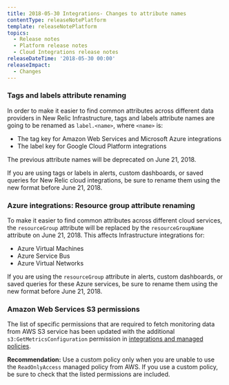 ```yaml
---
title: 2018-05-30 Integrations- Changes to attribute names
contentType: releaseNotePlatform
template: releaseNotePlatform
topics:
  - Release notes
  - Platform release notes
  - Cloud Integrations release notes
releaseDateTime: '2018-05-30 00:00'
releaseImpact:
  - Changes
---
```


### Tags and labels attribute renaming

In order to make it easier to find common attributes across different data providers in New Relic Infrastructure, tags and labels attribute names are going to be renamed as `label.<name>`, where `<name>` is:

*   The tag key for Amazon Web Services and Microsoft Azure integrations
*   The label key for Google Cloud Platform integrations

The previous attribute names will be deprecated on June 21, 2018.

<div className="callout-important"><p>If you are using tags or labels in alerts, custom dashboards, or saved queries for New Relic cloud integrations, be sure to rename them using the new format before June 21, 2018.</p></div>

### Azure integrations: Resource group attribute renaming

To make it easier to find common attributes across different cloud services, the `resourceGroup` attribute will be replaced by the `resourceGroupName` attribute on June 21, 2018. This affects Infrastructure integrations for:

*   Azure Virtual Machines
*   Azure Service Bus
*   Azure Virtual Networks

<div className="callout-important"><p>If you are using the <code>resourceGroup</code> attribute in alerts, custom dashboards, or saved queries for these Azure services, be sure to rename them using the new format before June 21, 2018.</p></div>

### Amazon Web Services S3 permissions

The list of specific permissions that are required to fetch monitoring data from AWS S3 service has been updated with the additional `s3:GetMetricsConfiguration` permission in [integrations and managed policies](/docs/integrations/amazon-integrations/getting-started/integrations-managed-policies).

**Recommendation:** Use a custom policy only when you are unable to use the `ReadOnlyAccess` managed policy from AWS. If you use a custom policy, be sure to check that the listed permissions are included.